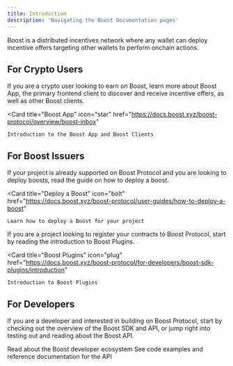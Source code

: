 ```yaml
---
title: Introduction
description: 'Navigating the Boost Documentation pages'
---
```


[//]: # (TODO: add boost logo image)

[//]: # (TODO: update links)

Boost is a distributed incentives network where any wallet can deploy incentive offers targeting other wallets to perform onchain actions.

## For Crypto Users
If you are a crypto user looking to earn on Boost, learn more about Boost App, the primary frontend client to discover and receive incentive offers, as well as other Boost clients.

<Card
    title="Boost App"
    icon="star"
    href="https://docs.boost.xyz/boost-protocol/overview/boost-inbox"
>
    Introduction to the Boost App and Boost Clients
</Card>

## For Boost Issuers
If your project is already supported on Boost Protocol and you are looking to deploy boosts, read the guide on how to deploy a boost.

<Card
    title="Deploy a Boost"
    icon="bolt"
    href="https://docs.boost.xyz/boost-protocol/user-guides/how-to-deploy-a-boost"
>
    Learn how to deploy a Boost for your project
</Card>

If you are a project looking to register your contracts to Boost Protocol, start by reading the introduction to Boost Plugins.

<Card
    title="Boost Plugins"
    icon="plug"
    href="https://docs.boost.xyz/boost-protocol/for-developers/boost-sdk-plugins/introduction"
>
    Introduction to Boost Plugins
</Card>

## For Developers
If you are a developer and interested in building on Boost Protocol, start by checking out the overview of the Boost SDK and API, or jump right into testing out and reading about the Boost API.

<CardGroup cols={2}>
    <Card
        title="Boost SDK Overview"
        icon="globe"
        href="https://docs.boost.xyz/boost-protocol/overview/how-it-works/boost-sdk"
    >
        Read about the Boost developer ecosystem
    </Card>
    <Card
        title="Boost API Docs"
        icon="file-lines"
        href="https://docs.boost.xyz/boost-protocol/for-developers/boost-api"
    >
        See code examples and reference documentation for the API
    </Card>
</CardGroup>

